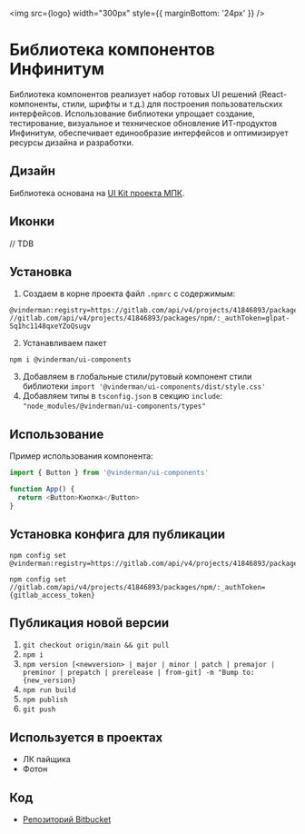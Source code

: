 
<Meta title="Старт" />

<img src={logo} width="300px" style={{ marginBottom: '24px' }} />

# Библиотека компонентов Инфинитум

Библиотека компонентов реализует набор готовых UI решений (React-компоненты, стили, шрифты и т.д.) для построения пользовательских интерфейсов.
Использование библиотеки упрощает создание, тестирование, визуальное и техническое обновление ИТ-продуктов Инфинитум, обеспечивает единообразие интерфейсов и оптимизирует ресурсы дизайна и разработки.

## Дизайн

Библиотека основана на [UI Kit проекта МПК](https://www.figma.com/file/rgjVVQgQnseyR8G2w4ydhT/Infinitum--%C2%B7--Library?node-id=220-833&t=mX8syzaUQqoEbHAJ-0).

## Иконки

// TDB

## Установка

1. Создаем в корне проекта файл `.npmrc` с содержимым:

```text
@vinderman:registry=https://gitlab.com/api/v4/projects/41846893/packages/npm/
//gitlab.com/api/v4/projects/41846893/packages/npm/:_authToken=glpat-Sq1hc1148qxeYZoQsugv
```

2. Устанавливаем пакет

```text
npm i @vinderman/ui-components
```

3. Добавляем в глобальные стили/рутовый компонент стили библиотеки `import '@vinderman/ui-components/dist/style.css'`
4. Добавляем типы в `tsconfig.json` в секцию `include`: `"node_modules/@vinderman/ui-components/types"`

## Использование

Пример использования компонента:

```typescript jsx
import { Button } from '@vinderman/ui-components'

function App() {
  return <Button>Кнопка</Button>
}
```

## Установка конфига для публикации

```text
npm config set @vinderman:registry=https://gitlab.com/api/v4/projects/41846893/packages/npm/

npm config set //gitlab.com/api/v4/projects/41846893/packages/npm/:_authToken={gitlab_access_token}
```

## Публикация новой версии

1. `git checkout origin/main && git pull`
2. `npm i`
3. `npm version [<newversion> | major | minor | patch | premajor | preminor | prepatch | prerelease | from-git] -m "Bump to: {new_version}`
4. `npm run build`
5. `npm publish`
6. `git push`

## Используется в проектах

- ЛК пайщика
- Фотон

## Код

- [Репозиторий Bitbucket](http://sdbuild:7990/projects/MULTI/repos/ui-components/browse)
